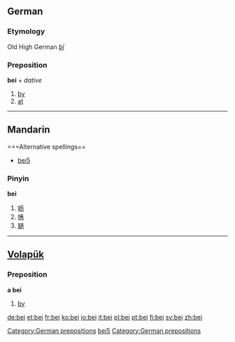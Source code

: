 ==German==
===Etymology===
Old High German ''[[bī]]''
===Preposition===
'''bei''' + ''dative''

# [[by]]
# [[at]]

[[Category:German prepositions]]

----

==Mandarin==
===Alternative spellings==
*[[bei5]]

===Pinyin===
'''bei'''
# [[呖]]
# [[唀]]
# [[膼]]

[[Category:Mandarin pinyin|bei5]]

----

==[[Volapük]]==
===Preposition===
'''a bei'''
# [[by]]

[[Category:German prepositions]]

[[de:bei]]
[[et:bei]]
[[fr:bei]]
[[ko:bei]]
[[io:bei]]
[[it:bei]]
[[pl:bei]]
[[pt:bei]]
[[fi:bei]]
[[sv:bei]]
[[zh:bei]]